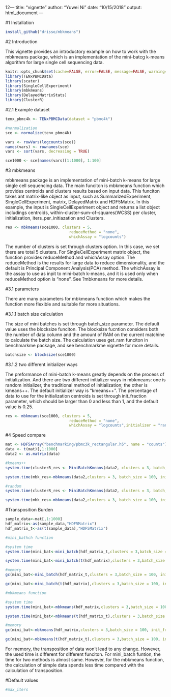  12---
title: "vignette"
author: "Yuwei Ni"
date: "10/15/2018"
output: html_document
---


#1 Installation


```r
install_github("drisso/mbkmeans")
```


#2 Introduction


This vignette provides an introductory example on how to work with the mbkmeans package, which is an implementation of the mini-batcg k-means algorithm for large single cell sequencing data.


```r
knitr::opts_chunk$set(cache=FALSE, error=FALSE, message=FALSE, warning=FALSE)
library(TENxPBMCData)
library(scater)
library(SingleCellExperiment)
library(mbkmeans)
library(DelayedMatrixStats)
library(ClusterR)

```


#2.1 Example dataset


```r
tenx_pbmc4k <- TENxPBMCData(dataset = "pbmc4k")

#normalization
sce <- normalize(tenx_pbmc4k)

vars <- rowVars(logcounts(sce))
names(vars) <- rownames(sce)
vars <- sort(vars, decreasing = TRUE)

sce1000 <- sce[names(vars)[1:1000], 1:100]
```


#3 mbkmeans


mbkmeans package is an implementation of mini-batch k-means for large single cell sequencing data. The main funciton is mbkmeans function which provides centroids and clusters results based on input data. This funciton takes ant matrix-like object as input, such as SummarizedExperiment, SingleCellExperiment, matrix, DelayedMatrix and HDF5Matrix. In this example, the input is SingleCellExperiment object and returns a list object includings centroids, within-cluster-sum-of-squares(WCSS) per cluster, initialization, iters_per_initiazation and Clusters.


```r
res <- mbkmeans(sce1000, clusters = 5, 
                            reduceMethod = "none",
                            whichAssay = "logcounts")
```


The number of clusters is set through clusters option. In this case, we set there are total 5 clusters. For SingleCellExperiment matrix object, the function provides reduceMethod and whichAssay option. The reduceMethod is the results for large data to reduce dimensionality, and the default is Principal Component Analysis(PCA) method. The whichAssay is the assay to use as inpit to mini-batch k-means, and it is used only when reduceMethod option is "none". See ?mbkmeans for more details.


#3.1 parameters


There are many parameters for mbkmeans function which makes the function more flexible and suitable for more situations. 


#3.1.1 batch size calculation


The size of mini batches is set through batch_size parameter. The default value uses the blocksize funciton. The blocksize fucntion considers both the number of data column and the amount of RAM on the current matchine to calculate the batch size. The calculation uses get_ram funciton in benchmarkme package, and see benchmarkme vignette for more details.


```r
batchsize <- blocksize(sce1000)
```


#3.1.2 two different initializer ways


The preformance of mini-batch k-means greatly depends on the process of initialization. And there are two different initializer ways in mbkmeans: one is random initializer, the traditional method of initialization; the other is kmeans++. The default initializer way is "kmeans++". The percentage of data to use for the initialization centroids is set through init_fraction parameter, which should be larger than 0 and less than 1, and the default value is 0.25.


```r
res <- mbkmeans(sce1000, clusters = 5, 
                            reduceMethod = "none",
                            whichAssay = "logcounts",initializer = "random")

```


#4 Speed compare
```r

mat <- HDF5Array("benchmarking/pbmc3k_rectangular.h5", name = "counts")=
data <- t(mat)[,1:1000]
data2 <- as.matrix(data)

#kmeans++
system.time(clusterR_res <- MiniBatchKmeans(data2, clusters = 3, batch_size = 100, init_fraction = .1, max_iters = 10))

system.time(mbk_res<-mbkmeans(data2,clusters = 3, batch_size = 100, init_fraction = .1, max_iters = 10))

#random
system.time(clusterR_res <- MiniBatchKmeans(data2, clusters = 3, batch_size = 100, init_fraction = .1, max_iters = 10,initializer = "random"))

system.time(mbk_res<-mbkmeans(data2,clusters = 3, batch_size = 100, init_fraction = .1, max_iters = 10,initializer = "random"))


```



#Transposition Burden

```r
sample_data<-mat[,1:1000]
hdf_matrix<-as(sample_data,"HDF5Matrix")
hdf_matrix_t<-as(t(sample_data),"HDF5Matrix")

#mini_bathch function

#system time
system.time(mini_bat<-mini_batch(hdf_matrix_t,clusters = 3,batch_size = 100, init_fraction = .1, max_iters = 10))

system.time(mini_bat<-mini_batch(t(hdf_matrix),clusters = 3,batch_size = 100, init_fraction = .1, max_iters = 10))

#memory
gc(mini_bat<-mini_batch(hdf_matrix_t,clusters = 3,batch_size = 100, init_fraction = .1, max_iters = 10))

gc(mini_bat<-mini_batch(t(hdf_matrix),clusters = 3,batch_size = 100, init_fraction = .1, max_iters = 10))

#mbkmeans function

#system time
system.time(mini_bat<-mbkmeans(hdf_matrix,clusters = 3,batch_size = 100, init_fraction = .1, max_iters = 10))

system.time(mini_bat<-mbkmeans(t(hdf_matrix_t),clusters = 3,batch_size = 100, init_fraction = .1, max_iters = 10))

#memory
gc(mini_bat<-mbkmeans(hdf_matrix,clusters = 3,batch_size = 100, init_fraction = .1, max_iters = 10))

gc(mini_bat<-mbkmeans(t(hdf_matrix_t),clusters = 3,batch_size = 100, init_fraction = .1, max_iters = 10))


```


For memory, the transposition of data won't lead to any change. However, the used time is different for different funciton. For mini_batch funtion, the time for two methods is almost same. However, for the mbkmeans function, the calculation of simple data spends less time compared with the calculation of transposition.


#Default values

```r
#max_iters



```

